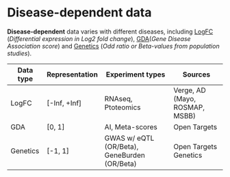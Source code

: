 # Disease-dependent data

**Disease-dependent** data varies with different diseases, including [LogFC](disease-dependent-data/logfc.mdx) (_Differential expression in Log2 fold change_), [GDA](disease-dependent-data/gda.mdx)(_Gene Disease Association score_) and [Genetics](disease-dependent-data/genetics.mdx) (_Odd ratio or Beta-values from population studies_).

| Data type | Representation | Experiment types                             | Sources                        |
| --------- | -------------- | -------------------------------------------- | ------------------------------ |
| LogFC     | [-Inf, +Inf]   | RNAseq, Ptoteomics                           | Verge, AD (Mayo, ROSMAP, MSBB) |
| GDA       | [0, 1]         | AI, Meta-scores                              | Open Targets                   |
| Genetics  | [-1, 1]        | GWAS w/ eQTL (OR/Beta), GeneBurden (OR/Beta) | Open Targets Genetics          |
